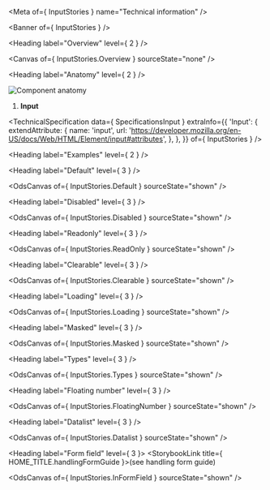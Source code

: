 
<Meta of={ InputStories } name="Technical information" />

<Banner of={ InputStories } />

<Heading label="Overview" level={ 2 } />

<Canvas of={ InputStories.Overview } sourceState="none" />

<Heading label="Anatomy" level={ 2 } />

![Component anatomy](./base-assets/components/input/anatomy-tech.png "Component anatomy")

1. **Input**

<TechnicalSpecification
  data={ SpecificationsInput }
  extraInfo={{
    'Input': {
      extendAttribute: {
        name: 'input',
        url: 'https://developer.mozilla.org/en-US/docs/Web/HTML/Element/input#attributes',
      },
    },
  }}
  of={ InputStories } />

<Heading label="Examples" level={ 2 } />

<Heading label="Default" level={ 3 } />

<OdsCanvas of={ InputStories.Default } sourceState="shown" />

<Heading label="Disabled" level={ 3 } />

<OdsCanvas of={ InputStories.Disabled } sourceState="shown" />

<Heading label="Readonly" level={ 3 } />

<OdsCanvas of={ InputStories.ReadOnly } sourceState="shown" />

<Heading label="Clearable" level={ 3 } />

<OdsCanvas of={ InputStories.Clearable } sourceState="shown" />

<Heading label="Loading" level={ 3 } />

<OdsCanvas of={ InputStories.Loading } sourceState="shown" />

<Heading label="Masked" level={ 3 } />

<OdsCanvas of={ InputStories.Masked } sourceState="shown" />

<Heading label="Types" level={ 3 } />

<OdsCanvas of={ InputStories.Types } sourceState="shown" />

<Heading label="Floating number" level={ 3 } />

<OdsCanvas of={ InputStories.FloatingNumber } sourceState="shown" />

<Heading label="Datalist" level={ 3 } />

<OdsCanvas of={ InputStories.Datalist } sourceState="shown" />

<Heading label="Form field" level={ 3 }>
  <StorybookLink title={ HOME_TITLE.handlingFormGuide }>(see handling form guide)</StorybookLink>
</Heading>

<OdsCanvas of={ InputStories.InFormField } sourceState="shown" />
